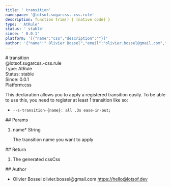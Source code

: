 ```yaml
---
title: ' transition'
namespace: '@lotsof.sugarcss.-css.rule'
description: function trim() { [native code] }
type: ' AtRule'
status: ' stable'
since: ' 0.0.1'
platform: '[{"name":"css","description":""}]'
author: '{"name":" Olivier Bossel","email":"olivier.bossel@gmail.com","url":"https://hello@lotsof.dev"}'
---
```

<div class="docmap-mdx">
#  transition
<div class="_namespace">@lotsof.sugarcss.-css.rule</div>
<div class="_metas">
<div class="_type"><span class="_type-label">Type:</span><span class="_type-value"> AtRule</span></div>
<div class="_status"><span class="_status-label">Status:</span><span class="_status-value - stable"> stable</span></div>
<div class="_since"><span class="_since-label">Since:</span><span class="_since-value"> 0.0.1</span></div>
<div class="_platform"><span class="_platform-label">Platform:</span><span class="_platform-value">css</span></div>
</div>
<div class="_description">
<p>This declaration allows you to apply a registered transition easily.
To be able to use this, you need to register at least 1 transition like so:</p>
<ul>
<li><code>--s-transition-{name}: all .3s ease-in-out;</code></li>
</ul>

</div>
<div class="_params">
## Params
<ol class="_list">
<li class="_item">
<span class="_name">name<span class="_required">*</span></span><span class="_default"></span> <span class="_type">String</span>
<p class="_description">The transition name you want to apply</p>
</li>
</ol>
</div>
<div class="_return">
## Return
<ol class="_list">
<li class="_item">
<span class="_description">The generated css</span><span class="_default"></span><span class="_type">Css</span>
</li>
</ol>
</div>
<div class="_author">
## Author
<ul class="_list">
<li class="_item">
<span class="_name"> Olivier Bossel</span>
<span class="_email">olivier.bossel@gmail.com</span>
<a href="https://hello@lotsof.dev" target="_blank" class="_url">https://hello@lotsof.dev</a>
</li>
</ul>
</div>
</div>